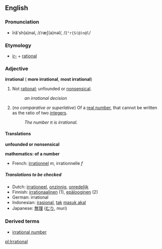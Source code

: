 ==English==
=== Pronunciation ===
*ĭră'sh(ə)nəl, /ɪˈræʃ(ə)nəl/, /<tt>I"r{S(@)n@l</tt>/

=== Etymology ===
*[[ir-]] + [[rational]]

=== Adjective ===
'''irrational''' ({{compar}} '''more irrational''', {{superl}} '''most irrational''')

#Not [[rational]]; unfounded or [[nonsensical]].
#:''an irrational decision''
#{{mathematics}} (''no comparative or superlative'') Of a [[real number]], that cannot be written as the ratio of two [[integer]]s.
#:''The number &pi; is irrational.''

==== Translations ====

'''unfounded or nonsensical'''
{{top}}
{{mid}}
{{bottom}}

'''mathematics: of a number'''
{{top}}
*French: [[irrationnel]] ''m'', irrationnelle ''f''
{{mid}}
{{bottom}}

=====Translations to be checked=====
<!--Remove this section once all of the translations below have been moved into the tables above.-->
{{checktrans}}
*Dutch: [[irrationeel]], [[onzinnig]], [[onredelijk]]
*Finnish: [[irrationaalinen]] (1), [[epälooginen]] (2)
*German: irrational
*Indonesian: [[irasional]], [[tak]] [[masuk akal]]
*Japanese: [[無理]] ([[むり]], muri)

===Derived terms===
*[[irrational number]]

[[pl:Irrational]]